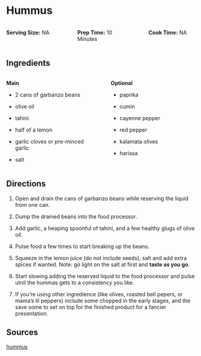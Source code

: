 # Hummus {.unnumbered}

::: columns
::: {.column width="30%"}
**Serving Size:** NA
:::

::: {.column width="5%"}
:::

::: {.column width="30%"}
**Prep Time:** 10 Minutes
:::

::: {.column width="5%"}
:::

::: {.column width="30%"}
**Cook Time:** NA
:::
:::

## Ingredients 

::: columns
::: {.column width="48%"}

**Main**

* 2 cans of garbanzo beans

* olive oil

* tahini

* half of a lemon

* garlic cloves or pre-minced garlic

* salt 

:::

::: {.column width="2%"}
:::

::: {.column width="48%"}

**Optional**

* paprika

* cumin

* cayenne pepper

* red pepper

* kalamata olives

* harissa

:::
:::

## Directions

1. Open and drain the cans of garbanzo beans while reserving the liquid from one can. 

2. Dump the drained beans into the food processor. 

3. Add garlic, a heaping spoonful of tahini, and a few healthy glugs of olive oil.

4. Pulse food a few times to start breaking up the beans. 

5. Squeeze in the lemon juice (do not include seeds), salt and add extra spices if wanted. Note: go light on the salt at first and **taste as you go**. 

6. Start slowing adding the reserved liquid to the food processor and pulse utnil the hummas gets to a consistency you like. 

7. If you're using other ingredience (like olives, roasted bell pepers, or mama's lil peppers) include some chopped in the early stages, and the save some to set on top for the finished product for a fancier presentation. 

## Sources

[hummus](https://www.heffner.dev/hummus)

